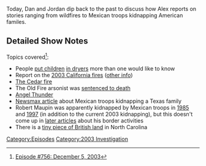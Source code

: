 {{DEFAULTSORT:
    #_EPISODE_0756:December 5, 2003
}}{{Episode
    | title           = December 5, 2003
    | caption         = Listen to this episode on [https://knowledgefight.libsyn.com/756-december-5-2003 Libsyn] [https://open.spotify.com/episode/0DvE4GiOlBvEvqbJmUaBsV Spotify]
    | episodeNumber   = 756
    | length          = 01:30:02
    | airDate         = December 12, 2022
    | coverageDate    = December 5, 2003
    | episodeType     = [[:Category:2003 Investigation|2003 Investigation]]
    | appearance      = [[Paul Joseph Watson]], [[Vladimir Putin]], [[Bill Cooper]]
    | previousEpisode = [[755: Ye Takes a Sip of (Mc)Guinness]]
    | nextEpisode     = [[757: December 13, 2022]]
}}

{{Stub}}

Today, Dan and Jordan dip back to the past to discuss how Alex reports on stories ranging from wildfires to Mexican troops kidnapping American familes.

==Detailed Show Notes==

Topics covered<ref>[https://knowledgefight.com/research/2022/12/11/episode-756-december-5-2003 Episode #756: December 5, 2003]</ref>:

*People [https://allnurses-breakroom.com/mother-places-month-old-infant-t12620/ put children] [https://www.deseret.com/2000/11/2/19536973/mom-who-put-son-in-dryer-is-sentenced in dryers] more than one would like to know
*Report on the [https://web.archive.org/web/20090601105532/https://www.fire.ca.gov/fire_protection/downloads/2003FireStoryInternet.pdf 2003 California fires] ([https://www.cbsnews.com/news/california-wildfires-lessons-from-2003-cooling-temps-possible-arson/ other info])
*[https://www.sandiego.gov/fire/about/majorfires/2003cedar The Cedar fire]
*The Old Fire arsonist was [https://www.corrections1.com/archive/articles/arsonist-gets-death-for-calif-fire-that-killed-5-KHLaBvM0DthMjMgL/ sentenced to death]
*[https://www.airandspaceforces.com/article/0613angel/ Angel Thunder]
*[https://www.newsmax.com/pre-2008/mexican-troops-kidnap-texas/2003/12/03/id/677685/ Newsmax article] about Mexican troops kidnapping a Texas family
*Robert Maupin was apparently kidnapped by Mexican troops in [https://books.google.com/books?dq=%22Robert%20Maupin%22%20border&hl=en&id=xCPeNSy6Fm4C&lpg=PA122&ots=OzQg_Cg3FR&pg=PA122&sa=X&sig=ACfU3U3_hn-Mj9OWrrl_gxFfmkZAAOvIFA&source=bl&ved=2ahUKEwi-ivWQ_fD7AhVWrHIEHcM0Bas4HhDoAXoECBoQAw#v=onepage&q=%22Robert%20Maupin%22%20border&f=false 1985] and [https://www.nytimes.com/1997/05/11/magazine/border-vigilantes.html 1997] (in addition to the current 2003 kidnapping), but this doesn't come up in [https://www.montereyherald.com/2016/05/11/on-california-border-residents-scoff-at-trumps-wall/ later articles] about his border activities
*There is a [https://www.cntraveler.com/stories/2015-12-21/why-theres-a-pocket-of-britain-in-north-carolinas-outer-banks tiny piece of British land] in North Carolina

[[Category:Episodes]]
[[Category:2003 Investigation]]

